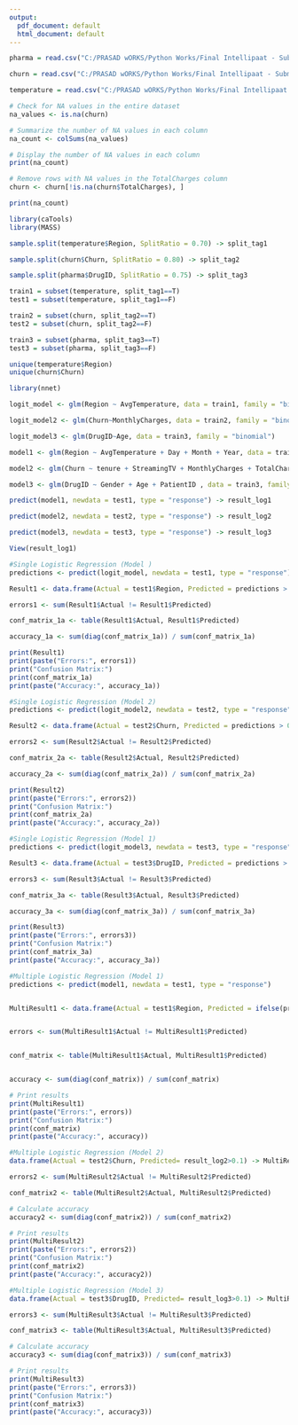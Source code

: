 ---
output:
  pdf_document: default
  html_document: default
---

```{r}
pharma = read.csv("C:/PRASAD wORKS/Python Works/Final Intellipaat - Submission/R/Assignments/Pharmacovigilance_audit_Data.csv", stringsAsFactors = TRUE)

churn = read.csv("C:/PRASAD wORKS/Python Works/Final Intellipaat - Submission/R/Assignments/customer_churn.csv", stringsAsFactors = TRUE)

temperature = read.csv("C:/PRASAD wORKS/Python Works/Final Intellipaat - Submission/R/Assignments/city_temperature.csv", stringsAsFactors = TRUE)
```

```{r}
# Check for NA values in the entire dataset
na_values <- is.na(churn)

# Summarize the number of NA values in each column
na_count <- colSums(na_values)

# Display the number of NA values in each column
print(na_count)

```

```{r}
# Remove rows with NA values in the TotalCharges column
churn <- churn[!is.na(churn$TotalCharges), ]

```

```{r}
print(na_count)
```


```{r}
library(caTools)
library(MASS)
```

```{r}
sample.split(temperature$Region, SplitRatio = 0.70) -> split_tag1

sample.split(churn$Churn, SplitRatio = 0.80) -> split_tag2

sample.split(pharma$DrugID, SplitRatio = 0.75) -> split_tag3

```


```{r}
train1 = subset(temperature, split_tag1==T)
test1 = subset(temperature, split_tag1==F)
```

```{r}
train2 = subset(churn, split_tag2==T)
test2 = subset(churn, split_tag2==F)
```

```{r}
train3 = subset(pharma, split_tag3==T)
test3 = subset(pharma, split_tag3==F)
```

```{r}
unique(temperature$Region)
unique(churn$Churn)
```
```{r}
library(nnet)
```


```{r}
logit_model <- glm(Region ~ AvgTemperature, data = train1, family = "binomial")

logit_model2 <- glm(Churn~MonthlyCharges, data = train2, family = "binomial")

logit_model3 <- glm(DrugID~Age, data = train3, family = "binomial")
```


```{r}
model1 <- glm(Region ~ AvgTemperature + Day + Month + Year, data = train1, family = "binomial")

model2 <- glm(Churn ~ tenure + StreamingTV + MonthlyCharges + TotalCharges, data = train2, family = "binomial")

model3 <- glm(DrugID ~ Gender + Age + PatientID , data = train3, family = "binomial")


```


```{r}
predict(model1, newdata = test1, type = "response") -> result_log1

predict(model2, newdata = test2, type = "response") -> result_log2

predict(model3, newdata = test3, type = "response") -> result_log3
```


```{r}
View(result_log1)
```





```{r}
#Single Logistic Regression (Model )
predictions <- predict(logit_model, newdata = test1, type = "response")

Result1 <- data.frame(Actual = test1$Region, Predicted = predictions > 0.5)

errors1 <- sum(Result1$Actual != Result1$Predicted)

conf_matrix_1a <- table(Result1$Actual, Result1$Predicted)

accuracy_1a <- sum(diag(conf_matrix_1a)) / sum(conf_matrix_1a)

print(Result1)
print(paste("Errors:", errors1))
print("Confusion Matrix:")
print(conf_matrix_1a)
print(paste("Accuracy:", accuracy_1a))

```

```{r}
#Single Logistic Regression (Model 2)
predictions <- predict(logit_model2, newdata = test2, type = "response")

Result2 <- data.frame(Actual = test2$Churn, Predicted = predictions > 0.1)

errors2 <- sum(Result2$Actual != Result2$Predicted)

conf_matrix_2a <- table(Result2$Actual, Result2$Predicted)

accuracy_2a <- sum(diag(conf_matrix_2a)) / sum(conf_matrix_2a)

print(Result2)
print(paste("Errors:", errors2))
print("Confusion Matrix:")
print(conf_matrix_2a)
print(paste("Accuracy:", accuracy_2a))
```

```{r}
#Single Logistic Regression (Model 1)
predictions <- predict(logit_model3, newdata = test3, type = "response")

Result3 <- data.frame(Actual = test3$DrugID, Predicted = predictions > 0.5)

errors3 <- sum(Result3$Actual != Result3$Predicted)

conf_matrix_3a <- table(Result3$Actual, Result3$Predicted)

accuracy_3a <- sum(diag(conf_matrix_3a)) / sum(conf_matrix_3a)

print(Result3)
print(paste("Errors:", errors3))
print("Confusion Matrix:")
print(conf_matrix_3a)
print(paste("Accuracy:", accuracy_3a))
```


```{r}
#Multiple Logistic Regression (Model 1)
predictions <- predict(model1, newdata = test1, type = "response")


MultiResult1 <- data.frame(Actual = test1$Region, Predicted = ifelse(predictions > 0.5, "Yes", "No"))


errors <- sum(MultiResult1$Actual != MultiResult1$Predicted)


conf_matrix <- table(MultiResult1$Actual, MultiResult1$Predicted)


accuracy <- sum(diag(conf_matrix)) / sum(conf_matrix)

# Print results
print(MultiResult1)
print(paste("Errors:", errors))
print("Confusion Matrix:")
print(conf_matrix)
print(paste("Accuracy:", accuracy))

```

```{r}
#Multiple Logistic Regression (Model 2)
data.frame(Actual = test2$Churn, Predicted= result_log2>0.1) -> MultiResult2

errors2 <- sum(MultiResult2$Actual != MultiResult2$Predicted)

conf_matrix2 <- table(MultiResult2$Actual, MultiResult2$Predicted)

# Calculate accuracy
accuracy2 <- sum(diag(conf_matrix2)) / sum(conf_matrix2)

# Print results
print(MultiResult2)
print(paste("Errors:", errors2))
print("Confusion Matrix:")
print(conf_matrix2)
print(paste("Accuracy:", accuracy2))
```

```{r}
#Multiple Logistic Regression (Model 3)
data.frame(Actual = test3$DrugID, Predicted= result_log3>0.1) -> MultiResult3

errors3 <- sum(MultiResult3$Actual != MultiResult3$Predicted)

conf_matrix3 <- table(MultiResult3$Actual, MultiResult3$Predicted)

# Calculate accuracy
accuracy3 <- sum(diag(conf_matrix3)) / sum(conf_matrix3)

# Print results
print(MultiResult3)
print(paste("Errors:", errors3))
print("Confusion Matrix:")
print(conf_matrix3)
print(paste("Accuracy:", accuracy3))
```



